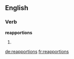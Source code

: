 ==English==

===Verb===
'''reapportions'''

# {{en-third-person singular of|reapportion}}

[[de:reapportions]]
[[fr:reapportions]]